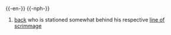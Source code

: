 {{-en-}}
{{-nph-}}
#{{fb}} [[back]] who is stationed somewhat behind his respective [[line of scrimmage]]